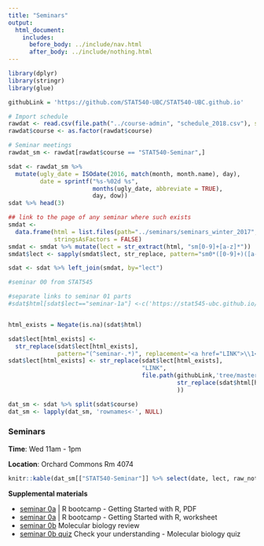 ```yaml
---
title: "Seminars"
output:
  html_document:
    includes:
      before_body: ../include/nav.html
      after_body: ../include/nothing.html
---
```



```r
library(dplyr)
library(stringr)
library(glue)
```

```r
githubLink = 'https://github.com/STAT540-UBC/STAT540-UBC.github.io'

# Import schedule
rawdat <- read.csv(file.path("../course-admin", "schedule_2018.csv"), stringsAsFactors = FALSE, colClasses = list(course = 'factor', dow = 'factor'))
rawdat$course <- as.factor(rawdat$course)

# Seminar meetings 
rawdat_sm <- rawdat[rawdat$course == "STAT540-Seminar",]

sdat <- rawdat_sm %>%
  mutate(ugly_date = ISOdate(2016, match(month, month.name), day),
         date = sprintf("%s-%02d %s",
                        months(ugly_date, abbreviate = TRUE),
                        day, dow))
sdat %>% head(3)

## link to the page of any seminar where such exists
smdat <-
  data.frame(html = list.files(path="../seminars/seminars_winter_2017", pattern = '^sm.*(\\.md)$', full.names=TRUE,recursive = TRUE),
             stringsAsFactors = FALSE)
smdat <- smdat %>% mutate(lect = str_extract(html, "sm[0-9]+[a-z]*"))
smdat$lect <- sapply(smdat$lect, str_replace, pattern="sm0*([0-9]+)([a-z]*)", replacement="seminar-\\1\\2")

sdat <- sdat %>% left_join(smdat, by="lect")

#seminar 00 from STAT545

#separate links to seminar 01 parts
#sdat$html[sdat$lect=="seminar-1a"] <-c('https://stat545-ubc.github.io/git01_git-install.html')


html_exists = Negate(is.na)(sdat$html)

sdat$lect[html_exists] <-
  str_replace(sdat$lect[html_exists],
              pattern="(^seminar-.*)", replacement='<a href="LINK">\\1</a>')
sdat$lect[html_exists] <- str_replace(sdat$lect[html_exists], 
                                      "LINK", 
                                      file.path(githubLink,'tree/master',
                                                str_replace(sdat$html[html_exists],'\\.\\.','')
                                                ))

dat_sm <- sdat %>% split(sdat$course)
dat_sm <- lapply(dat_sm, 'rownames<-', NULL)
```


<!-- unholy hack to make following two tables less wide and the same wide -->
<style type="text/css">
table {
   max-width: 70%;
}
</style>

### Seminars

**Time**: Wed 11am - 1pm

**Location**: Orchard Commons Rm 4074

```r
knitr::kable(dat_sm[["STAT540-Seminar"]] %>% select(date, lect, raw_notes, instructor))
```

**Supplemental materials** 

  * [seminar 0a](https://github.com/STAT540-UBC/STAT540-UBC.github.io/blob/master/seminars/seminars_winter_2017/seminar0a/getting_started_with_R.pdf) | R bootcamp -  Getting Started with R, PDF
  * [seminar 0a](https://github.com/STAT540-UBC/STAT540-UBC.github.io/blob/master/seminars/seminars_winter_2017/seminar0a/Seminar%200a%20-%20Getting%20Started.docx) | R bootcamp - Getting Started with R, worksheet
  * [seminar 0b](https://github.com/STAT540-UBC/STAT540-UBC.github.io/blob/master/seminars/seminars_winter_2017/seminar0b/seminar_0b.pdf) Molecular biology review
  * [seminar 0b quiz](https://docs.google.com/forms/d/e/1FAIpQLScPUIQ5XsoXXf2vUULoFxPWHtsqyZDzZ39yhfmRGux-gSDQkg/viewform) Check your understanding - Molecular biology quiz
